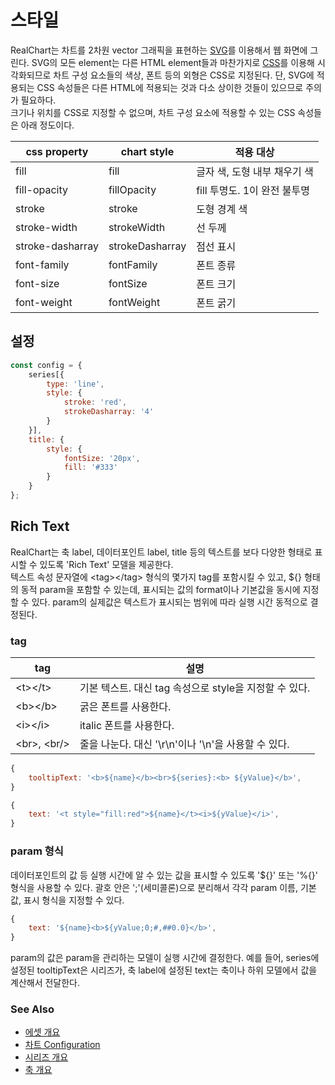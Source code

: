 # 스타일

RealChart는 차트를 2차원 vector 그래픽을 표현하는 [SVG](https://developer.mozilla.org/ko/docs/Web/SVG)를 이용해서 웹 화면에 그린다.
SVG의 모든 element는 다른 HTML element들과 마찬가지로 [CSS](https://developer.mozilla.org/ko/docs/Glossary/CSS)를 이용해 시각화되므로
차트 구성 요소들의 색상, 폰트 등의 외형은 CSS로 지정된다. 
단, SVG에 적용되는 CSS 속성들은 다른 HTML에 적용되는 것과 다소 상이한 것들이 있으므로 주의가 필요하다.<br/>
크기나 위치를 CSS로 지정할 수 없으며,
차트 구성 요소에 적용할 수 있는 CSS 속성들은 아래 정도이다.

| css property | chart style | 적용 대상 |
| ------------ | ----------- | ------- |
| fill | fill | 글자 색, 도형 내부 채우기 색 |
| fill-opacity | fillOpacity | fill 투명도. 1이 완전 불투명 |
| stroke | stroke | 도형 경계 색 |
| stroke-width | strokeWidth | 선 두께 |
| stroke-dasharray | strokeDasharray | 점선 표시 |
| font-family | fontFamily | 폰트 종류 |
| font-size | fontSize | 폰트 크기 |
| font-weight | fontWeight | 폰트 굵기 |

## 설정

```js
const config = {
    series[{
        type: 'line',
        style: {
            stroke: 'red',
            strokeDasharray: '4'
        }
    }],
    title: {
        style: {
            fontSize: '20px',
            fill: '#333'
        }
    }
};
```

## Rich Text

RealChart는 축 label, 데이터포인트 label, title 등의 텍스트를 보다 다양한 형태로 표시할 수 있도록 'Rich Text' 모델을 제공한다.<br/>
텍스트 속성 문자열에 \<tag\>\</tag\> 형식의 몇가지 tag를 포함시킬 수 있고,
${} 형태의 동적 param을 포함할 수 있는데, 표시되는 값의 format이나 기본값을 동시에 지정할 수 있다.
param의 실제값은 텍스트가 표시되는 범위에 따라 실행 시간 동적으로 결정된다.

### tag

| tag | 설명 |
|-----|-----|
|\<t\>\</t\>|기본 텍스트. 대신 tag 속성으로 style을 지정할 수 있다.| 
|\<b\>\</b\>|굵은 폰트를 사용한다.| 
|\<i\>\</i\>|italic 폰트를 사용한다.| 
|\<br\>, \<br/\>|줄을 나눈다. 대신 '\r\n'이나 '\n'을 사용할 수 있다.|

```js
{
    tooltipText: '<b>${name}</b><br>${series}:<b> ${yValue}</b>',
}
```
```js
{
    text: '<t style="fill:red">${name}</t><i>${yValue}</i>',
}
```

### param 형식

데이터포인트의 값 등 실행 시간에 알 수 있는 값을 표시할 수 있도록 '${}' 또는 '%{}' 형식을 사용할 수 있다.
괄호 안은 ';'(세미콜론)으로 분리해서 각각 param 이름, 기본값, 표시 형식을 지정할 수 있다.

```js
{
    text: '${name}<b>${yValue;0;#,##0.0}</b>',
}
```

param의 값은 param을 관리하는 모델이 실행 시간에 결정한다.
예를 들어, series에 설정된 tooltipText은 시리즈가,
축 label에 설정된 text는 축이나 하위 모델에서 값을 계산해서 전달한다.


### See Also

- [에셋 개요](/guide/assets)
- [차트 Configuration](/config)
- [시리즈 개요](/guide/series)
- [축 개요](/guide/axes)
